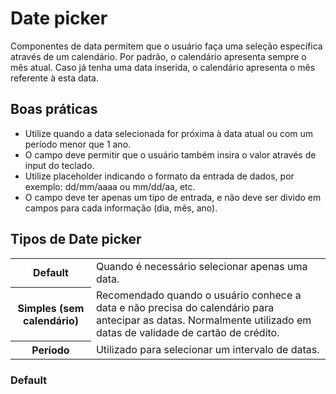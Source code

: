 
# Date picker

Componentes de data permitem que o usuário faça uma seleção específica através de um calendário. Por padrão, o calendário apresenta sempre o mês atual. Caso já tenha uma data inserida, o calendário apresenta o mês referente à esta data.

## Boas práticas

- Utilize quando a data selecionada for próxima à data atual ou com um período menor que 1 ano.
- O campo deve permitir que o usuário também insira o valor através de input do teclado.
- Utilize placeholder indicando o formato da entrada de dados, por exemplo: dd/mm/aaaa ou mm/dd/aa, etc.
- O campo deve ter apenas um tipo de entrada, e não deve ser divido em campos para cada informação (dia, mês, ano).

## Tipos de Date picker

<table>
  <tbody>
    <tr>
      <th width={160}>Default</th>
      <td>Quando é necessário selecionar apenas uma data.</td>
    </tr>
    <tr>
      <th>Simples (sem calendário)</th>
      <td>
        Recomendado quando o usuário conhece a data e não precisa do calendário para antecipar as datas. Normalmente
        utilizado em datas de validade de cartão de crédito.
      </td>
    </tr>
    <tr>
      <th>Período</th>
      <td>Utilizado para selecionar um intervalo de datas.</td>
    </tr>
  </tbody>
</table>

### Default

<Demo src='pages/components/date-picker/DatePickerExample' />
